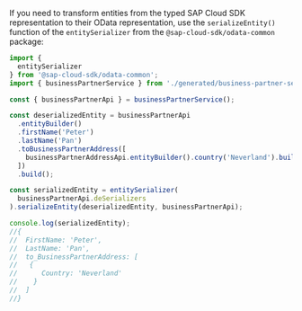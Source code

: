 If you need to transform entities from the typed SAP Cloud SDK representation to their OData representation, use the `serializeEntity()` function of the `entitySerializer` from the `@sap-cloud-sdk/odata-common` package:

```ts
import {
  entitySerializer
} from '@sap-cloud-sdk/odata-common';
import { businessPartnerService } from './generated/business-partner-service';

const { businessPartnerApi } = businessPartnerService();

const deserializedEntity = businessPartnerApi
  .entityBuilder()
  .firstName('Peter')
  .lastName('Pan')
  .toBusinessPartnerAddress([
    businessPartnerAddressApi.entityBuilder().country('Neverland').build()
  ])
  .build();

const serializedEntity = entitySerializer(
  businessPartnerApi.deSerializers
).serializeEntity(deserializedEntity, businessPartnerApi);

console.log(serializedEntity); 
//{
//  FirstName: 'Peter',
//  LastName: 'Pan',
//  to_BusinessPartnerAddress: [
//   {
//      Country: 'Neverland'
//    }
//  ]
//}
```
